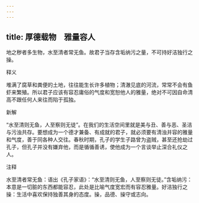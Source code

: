 ```yaml
---
---
---
```

title: 厚德载物　雅量容人
---



地之秽者多生物，水至清者常无鱼。故君子当存含垢纳污之量，不可持好洁独行之操。

释义

堆满了腐草和粪便的土地，往往能生长许多植物；清澈见底的河流，常常不会有鱼虾来繁殖。所以君子应该有容忍庸俗的气度和宽恕他人的雅量，绝对不可因自命清高不跟任何人来往而陷于孤独。

新解

“水至清则无鱼，人至察则无徒”。在我们的生活空间里就是美与丑、善与恶、圣洁与污浊共存。要想成为一个德才兼备、有成就的君子，就必须要有清浊并容的雅量和气度，善于同各种人交往。春秋时期，孔子的学生子路曾为盗贼，甚至还抢劫过孔子，但孔子并没有嫌弃他，而是循循善诱，使他成为一个言谈举止深合礼仪之人。



注释

水至清者常无鱼：语出《孔子家语》：“水至清则无鱼，人至察则无徒。”含垢纳污：本意是一切脏的东西都能容忍，此处是比喻气度宽宏而有容忍雅量。好洁独行之操：生活中喜欢保持独善其身的态度。操，品德、操守或志向。